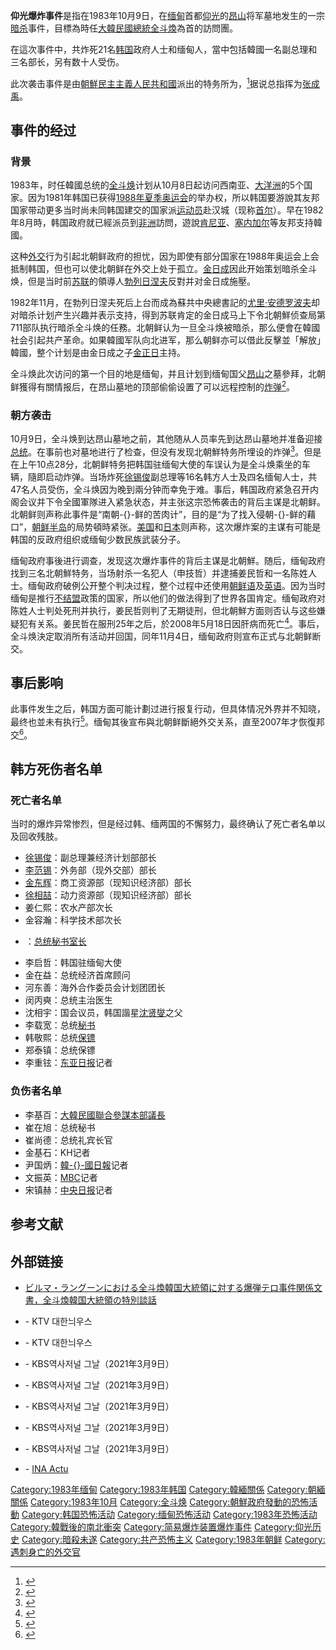 {{noteTA
|G1=PP
|1=zh-hans:昂山;zh-hk:昂山;zh-sg:昂山;zh-tw:翁山;
|2=zh-hans:素季;zh-hk:素姬;zh-sg:舒吉;zh-tw:蘇姬;
|3=zh-cn:朝鲜民主主义人民共和国;zh-hk:朝鮮民主主義人民共和國;zh-tw:朝鮮民主主義人民共和國;zh-sg:朝鲜民主主义人民共和国;
|4=zh:北朝鮮;zh-cn:朝鲜;zh-hk:北韓;zh-tw:北韓;zh-sg:北朝鲜;
|5=zh-cn:韩国;zh-hk:南韓;zh-tw:韓國;zh-sg:南韩;
|6=zh-hans:朝鲜半岛;zh-hant:朝鮮半島;
}}
{{Infobox news event
|title                    = 仰光爆炸事件
|image                    =
|image_name               =
|image_size               =
|caption                  =
|date                     = {{start date |df=yes|1983|10|9}}
|time                     = 10:25 am
|place                    = [[緬甸式社會主義|緬甸]][[仰光|仰光]]{{tsl|en|Martyrs' Mausoleum|昂山之墓}}
|coordinates              = {{coord |16.802536|96.147658|region:MM_type:event| display =inline,title}}
|also known as            = 
|first reporter           =
|filmed by                =
|participants             =
|outcome                  =
|reported injuries        = 46
|reported death(s)        = 21
|reported property damage =
|burial                   =
|inquiries                =
|coroner                  =
|verdict                  =
|suspects                 = 3名朝鮮人（姜民哲和另外2人）
|charges                  =
|convictions              = 姜民哲：[[無期徒刑|無期徒刑]]<br />其他人：[[死刑|死刑]]
|litigation               =
|notes                    =
}}
'''仰光爆炸事件'''是指在1983年10月9日，在[[缅甸|缅甸]]首都[[仰光|仰光]]的[[昂山|昂山]]将军墓地发生的一宗[[暗杀|暗杀]]事件，目標為時任[[大韓民國總統|大韓民國總統]][[全斗煥|全斗煥]]為首的訪問團。

在這次事件中，共炸死21名[[韩国|韩国]]政府人士和缅甸人，當中包括韓國一名副总理和三名部长，另有数十人受伤。

此次袭击事件是由[[朝鮮民主主義人民共和國|朝鮮民主主義人民共和國]]派出的特务所为，<ref name="Irrawaddy">{{citation|url=http://www.irrawaddy.org/aviewer.asp?a=6977&z=163 |last=Aung |first=Htet |periodical=The Irrawaddy |date=2007-04-23 |accessdate=2007-04-27 |title=Status of North Korean Terror Prisoner May Change }}{{dead link|date=六月 2017 |bot=InternetArchiveBot }}</ref>据说总指挥为[[张成禹|张成禹]]。

== 事件的经过 ==
=== 背景 ===
1983年，时任韓國总统的[[全斗焕|全斗焕]]计划从10月8日起访问西南亚、[[大洋洲|大洋洲]]的5个国家。因为1981年韩国已获得[[1988年夏季奥运会|1988年夏季奥运会]]的举办权，所以韩国要游說其友邦国家带动更多当时尚未同韩国建交的国家派[[运动员|运动员]]赴汉城（现称[[首尔|首尔]]）。早在1982年8月時，韩国政府就已經派员到[[非洲|非洲]]訪問，遊說[[肯尼亚|肯尼亚]]、[[塞内加尔|塞内加尔]]等友邦支持韓國。

这种[[外交|外交]]行为引起北朝鲜政府的担忧，因为即使有部分国家在1988年奥运会上会抵制韩国，但也可以使北朝鲜在外交上处于孤立。[[金日成|金日成]]因此开始策划暗杀全斗焕，但是当时前[[苏联|苏联]]的領導人[[勃列日涅夫|勃列日涅夫]]反對并对金日成施壓。

1982年11月，在勃列日涅夫死后上台而成為蘇共中央總書記的[[尤里·安德罗波夫|尤里·安德罗波夫]]却对暗杀计划产生兴趣并表示支持，得到苏联肯定的金日成马上下令北朝鮮侦查局第711部队执行暗杀全斗焕的任務。北朝鲜认为一旦全斗焕被暗杀，那么便會在韓國社会引起共产革命。如果韓國军队向北进军，那么朝鲜亦可以借此反擊並「解放」韓國，整个计划是由金日成之子[[金正日|金正日]]主持。

全斗焕此次访问的第一个目的地是缅甸，并且计划到缅甸国父[[昂山|昂山]]之墓參拜，北朝鲜獲得有關情报后，在昂山墓地的顶部偷偷设置了可以远程控制的[[炸弹|炸弹]]<ref name="Yonhap">{{citation|url=http://english.yna.co.kr/Engnews/20060223/480100000020060223092719E9.html|date=2006-02-23|accessdate=2007-04-27|title=Calls rise for review of 1983 Rangoon bombing by North Korea|last=Kim|first=Hyung-jin|periodical=Yonhap News|deadurl=yes|archiveurl=https://web.archive.org/web/20071018052258/http://english.yna.co.kr/Engnews/20060223/480100000020060223092719E9.html|archivedate=2007-10-18}}</ref>。

=== 朝方袭击 ===
10月9日，全斗焕到达昂山墓地之前，其他随从人员率先到达昂山墓地并准备迎接[[韩国总统|总统]]。{{Link-ko|大韓民國總統警護室|대한민국 대통령경호실|韓國總統警卫室}}在事前也对墓地进行了检查，但没有发现北朝鮮特务所埋设的炸弹<ref>{{Cite web |url=http://chinese.joins.com/gb/article.do?method=detail&art_id=3150 |title=警卫 |accessdate=2010-05-25 |archive-date=2014-07-14 |archive-url=https://web.archive.org/web/20140714232652/http://chinese.joins.com/gb/article.do?method=detail&art_id=3150 |dead-url=no }}</ref>。但是在上午10点28分，北朝鲜特务把韩国驻缅甸大使的车误认为是全斗焕乘坐的车辆，隨即启动炸弹。当场炸死[[徐锡俊|徐锡俊]]副总理等16名韩方人士及四名缅甸人士，共47名人员受伤，全斗焕因为晚到兩分钟而幸免于难。事后，韩国政府紧急召开内阁会议并下令全國軍隊进入紧急状态，并主张这宗恐怖袭击的背后主谋是北朝鲜。北朝鲜则声称此事件是“南朝-{}-鲜的苦肉计”，目的是“为了找入侵朝-{}-鲜的藉口”，[[朝鲜半岛|朝鲜半岛]]的局势頓時紧张。[[美国|美国]]和[[日本|日本]]则声称，这次爆炸案的主谋有可能是韩国的反政府组织或缅甸少数民族武装分子。

缅甸政府事後进行调查，发现这次爆炸事件的背后主谋是北朝鮮。随后，缅甸政府找到三名北朝鮮特务，当场射杀一名犯人（申技哲）并逮捕姜民哲和一名陈姓人士。缅甸政府破例公开整个判决过程，整个过程中还使用[[朝鲜语|朝鲜语]]及[[英语|英语]]。因为当时缅甸是推行[[不结盟|不结盟]]政策的国家，所以他们的做法得到了世界各国肯定。缅甸政府对陈姓人士判处死刑并执行，姜民哲则判了无期徒刑{{r|Yonhap}}，但北朝鮮方面则否认与这些嫌疑犯有关系{{r|Irrawaddy}}。姜民哲在服刑25年之后，於2008年5月18日因肝病而死亡<ref>{{citation|url=http://www.hani.co.kr/arti/society/society_general/288703.html|periodical=[[The_Hankyoreh|The Hankyoreh]]|title=‘아웅산 테러범’ 유일 생존자 사망/Lone survivor of Aung San Terror Bombing dies|date=2008-05-21|accessdate=2009-07-24|last=Yi|first=Jeong-ae|archive-date=2012-01-17|archive-url=https://web.archive.org/web/20120117042125/http://www.hani.co.kr/arti/society/society_general/288703.html|dead-url=no}}</ref>。事后，全斗焕決定取消所有活动并回国，同年11月4日，缅甸政府则宣布正式与北朝鲜断交。

== 事后影响 ==
此事件发生之后，韩国方面可能计劃过进行报复行动，但具体情况外界并不知晓，最终也並未有执行<ref>{{Cite web |url=http://www.china.com.cn/military/txt/2010-04/20/content_19865414.htm |title=1983年韩国曾制订暗杀金日成绝密计划内幕 |accessdate=2010-05-25 |archive-date=2013-12-01 |archive-url=https://web.archive.org/web/20131201101001/http://www.china.com.cn/military/txt/2010-04/20/content_19865414.htm |dead-url=no }}</ref>。缅甸其後宣布與北朝鲜斷絕外交关系，直至2007年才恢復邦交<ref>{{cite news |url=http://news.bbc.co.uk/chinese/simp/hi/newsid_6590000/newsid_6595300/6595373.stm |title=缅甸与朝鲜恢复外交关系 |publisher=BBC |date=2007-04-26 |accessdate=2017-03-05 |archive-date=2017-03-05 |archive-url=https://web.archive.org/web/20170305120911/http://news.bbc.co.uk/chinese/simp/hi/newsid_6590000/newsid_6595300/6595373.stm }}</ref>。

== 韩方死伤者名单 ==

=== 死亡者名单 ===

当时的爆炸异常惨烈，但是经过韩、缅两国的不懈努力，最终确认了死亡者名单以及回收残肢。

* [[徐锡俊|徐锡俊]]：副总理兼经济计划部部长
* [[李范锡|李范锡]]：外务部（现外交部）部长
* [[金东辉|金东辉]]：商工资源部（现知识经济部）部长
* [[徐相喆|徐相喆]]：动力资源部（现知识经济部）部长
* 姜仁熙：农水产部次长
* 金容瀚：科学技术部次长
*  {{Link-ko|咸秉春|함병춘}}：[[韩国总统秘书室长|总统秘书室长]]
* 李启哲：韩国驻缅甸大使
* 金在益：总统经济首席顾问
* 河东善：海外合作委员会计划团团长
* 闵丙奭：总统主治医生
* 沈相宇：国会议员，韩国諧星[[沈贤燮|沈贤燮]]之父
* 李载宽：总统[[秘书|秘书]]
* 韩敬熙：总统[[保镖|保镖]]
* 郑泰镇：总统保镖
* 李重铉：[[东亚日报|东亚日报]]记者

=== 负伤者名单 ===

* 李基百：[[大韓民國聯合參謀本部|大韓民國聯合參謀本部議長]]
* 崔在旭：总统秘书
* 崔尚德：总统礼宾长官
* 金基石：KH记者
* 尹国炳：[[韩国日报|韓-{}-國日報]]记者
* 文振英：[[文化廣播公司|MBC]]记者
* 宋镇赫：[[中央日报_(韩国)|中央日报]]记者

== 参考文献 ==
{{Reflist|2}}

== 外部链接 ==
* [https://worldjpn.grips.ac.jp/documents/texts/JPKR/19831020.S1J.html ビルマ・ラングーンにおける全斗煥韓国大統領に対する爆弾テロ事件関係文書，全斗煥韓国大統領の特別談話] {{Wayback|url=https://worldjpn.grips.ac.jp/documents/texts/JPKR/19831020.S1J.html |date=20171002234807 }}
* {{YouTube|vU76lF3adHw|대한뉴스 제 1458호-버마 아웅산 폭발테러}} - KTV 대한늬우스{{ko icon|kr=1}}
* {{YouTube|Xvi32MZwIyM|대한뉴스 제 1459호-버마사태 사후수습에 즈음한 대통령 특별담화}} - KTV 대한늬우스{{ko icon|kr=1}}
* {{YouTube|Ym5sNj2x8tQ|전두환을 암살하라! 테러범들의 그날}} - KBS역사저널 그날（2021年3月9日）{{ko icon|kr=1}}
* {{YouTube|7EGK5klyjr4|전두환은 왜 미얀마에 갔을까?}} - KBS역사저널 그날（2021年3月9日）{{ko icon|kr=1}}
* {{YouTube|Irs4ZC-gsGk|그날이 알고싶다 - 드러난 테러의 전모}} - KBS역사저널 그날（2021年3月9日）{{ko icon|kr=1}}
* {{YouTube|g6xdzz9snL8|김일성을 제거하라! 벌초계획}} - KBS역사저널 그날（2021年3月9日）{{ko icon|kr=1}}
* {{YouTube|uEYgtYpIb7E|아웅산 묘소 테러, 그 후}} - KBS역사저널 그날（2021年3月9日）{{ko icon|kr=1}}
* {{YouTube|FgErGm8mDJ0|JA2 20H : EMISSION DU 10 OCTOBRE 1983}} - [[フランス国立視聴覚研究所|INA Actu]]{{fr icon}}

{{朝鲜战争}}

{{DEFAULTSORT:Rangoon}}
[[Category:1983年缅甸|Category:1983年缅甸]]
[[Category:1983年韩国|Category:1983年韩国]]
[[Category:韓緬關係|Category:韓緬關係]]
[[Category:朝緬關係|Category:朝緬關係]]
[[Category:1983年10月|Category:1983年10月]]
[[Category:全斗焕|Category:全斗焕]]
[[Category:朝鮮政府發動的恐怖活動|Category:朝鮮政府發動的恐怖活動]]
[[Category:韩国恐怖活动|Category:韩国恐怖活动]]
[[Category:缅甸恐怖活动|Category:缅甸恐怖活动]]
[[Category:1983年恐怖活动|Category:1983年恐怖活动]]
[[Category:韓戰後的南北衝突|Category:韓戰後的南北衝突]]
[[Category:简易爆炸装置爆炸事件|Category:简易爆炸装置爆炸事件]]
[[Category:仰光历史|Category:仰光历史]]
[[Category:暗殺未遂|Category:暗殺未遂]]
[[Category:共产恐怖主义|Category:共产恐怖主义]]
[[Category:1983年朝鲜|Category:1983年朝鲜]]
[[Category:遇刺身亡的外交官|Category:遇刺身亡的外交官]]